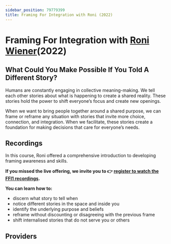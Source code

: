 ```yaml
---
sidebar_position: 79779399
title: Framing For Integration with Roni (2022)
---
```


# Framing For Integration with [Roni Wiener](/about#roni-wiener)(2022)

## What Could You Make Possible If You Told A Different Story?

Humans are constantly engaging in collective meaning-making. We tell each other stories about what is happening to create a shared reality. These stories hold the power to shift everyone’s focus and create new openings.

When we want to bring people together around a shared purpose, we can frame or reframe any situation with stories that invite more choice, connection, and integration. When we facilitate, these stories create a foundation for making decisions that care for everyone’s needs.


## Recordings

In this course, Roni offered a comprehensive introduction to developing framing awareness and skills. 

**If you missed the live offering, we invite you to :point_right: [register to watch the FFI1 recordings](https://docs.google.com/forms/d/e/1FAIpQLSeCD0klBF2SSVAjMPYSJ7nc-GmHYNuFFgZ1bIHrYbTHyjqWPg/viewform).**

 

**You can learn how to:**

- discern what story to tell when
- notice different stories in the space and inside you
- identify the underlying purpose and beliefs
- reframe without discounting or disagreeing with the previous frame
- shift internalised stories that do not serve you or others

## Providers

<BioRoni/>
